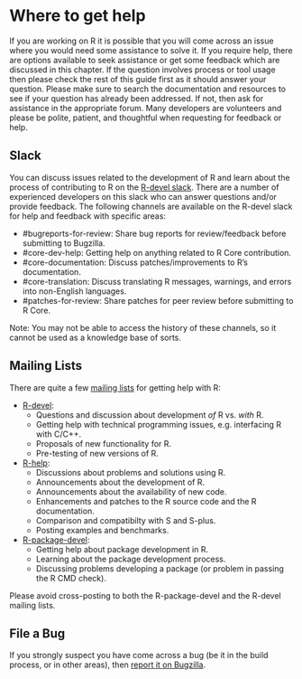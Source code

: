 # Where to get help {#WhereToGetHelp}

If you are working on R it is possible that you will come across an issue where you would need some assistance to solve it. If you require help, there are options available to seek assistance or get some feedback which are discussed in this chapter. If the question involves process or tool usage then please check the rest of this guide first as it should answer your question. Please make sure to search the documentation and resources to see if your question has already been addressed. If not, then ask for assistance in the appropriate forum. Many developers are volunteers and please be polite, patient, and thoughtful when requesting for feedback or help.

## Slack

You can discuss issues related to the development of R and learn about the process of contributing to R on the [R-devel slack](https://r-devel.slack.com/). There are a number of experienced developers on this slack who can answer questions and/or provide feedback. The following channels are available on the R-devel slack for help and feedback with specific areas:

  * #bugreports-for-review: Share bug reports for review/feedback before submitting to Bugzilla.
  * #core-dev-help: Getting help on anything related to R Core contribution.
  * #core-documentation: Discuss patches/improvements to R's documentation.
  * #core-translation: Discuss translating R messages, warnings, and errors into non-English languages.
  * #patches-for-review: Share patches for peer review before submitting to R Core.

Note: You may not be able to access the history of these channels, so it cannot be used as a knowledge base of sorts. 

## Mailing Lists

There are quite a few [mailing lists](https://www.r-project.org/mail.html) for getting help with R:

  * [R-devel](https://stat.ethz.ch/mailman/listinfo/r-devel): 
      * Questions and discussion about development _of_ R vs. _with_ R.
      * Getting help with technical programming issues, e.g. interfacing R with C/C++.
      * Proposals of new functionality for R.
      * Pre-testing of new versions of R.

  * [R-help](https://stat.ethz.ch/mailman/listinfo/r-help): 
      * Discussions about problems and solutions using R.
      * Announcements about the development of R.
      * Announcements about the availability of new code.
      * Enhancements and patches to the R source code and the R documentation.
      * Comparison and compatibilty with S and S-plus.
      * Posting examples and benchmarks.
      
  * [R-package-devel](https://stat.ethz.ch/mailman/listinfo/r-package-devel): 
      * Getting help about package development in R.
      * Learning about the package development process. 
      * Discussing problems developing a package (or problem in passing the R CMD check).
      
Please avoid cross-posting to both the R-package-devel and the R-devel mailing lists.

## File a Bug

If you strongly suspect you have come across a bug (be it in the build process, or in other areas), then [report it on Bugzilla](#ReportBug). 